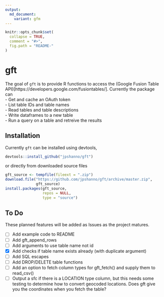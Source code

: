 ```yaml
---
output:
  md_document:
    variant: gfm
---
```


<!-- README.md is generated from README.Rmd. Please edit that file -->

```r
knitr::opts_chunk$set(
  collapse = TRUE,
  comment = "#>",
  fig.path = "README-"
)
```

# gft

The goal of `gft` is to provide R functions to access the (Google Fusion Table API)[https://developers.google.com/fusiontables/]. Currently the package can  
  - Get and cache an OAuth token  
  - List table IDs and table names  
  - Read tables and table descriptions  
  - Write dataframes to a new table  
  - Run a query on a table and retreive the results

## Installation

Currently `gft` can be installed using devtools,
```r
devtools::install_github("jpshanno/gft")
```

or directly from downloaded source files
```r
gft_source <- tempfile(fileext = ".zip")
download.file("https://github.com/jpshanno/gft/archive/master.zip",
              gft_source)
install.packages(gft_source, 
                 repos = NULL,
                 type = "source")
```


## To Do
These planned features will be added as Issues as the project 
matures.

  - [ ] Add example code to README
  - [ ] Add gft_append_rows
  - [ ] Add arguments to use table name not id
  - [x] Add checks if table name exists already (with duplicate argument)
  - [ ] Add SQL escapes
  - [ ] Add DROP/DELETE table functions
  - [ ] Add an option to fetch column types for gft_fetch() and supply them to read_csv()
  - [ ] Output a sfc if there is a LOCATION type column, but this needs some testing
   to determine how to convert geocoded locations. Does gft give you the
   coordinates when you fetch the table?
